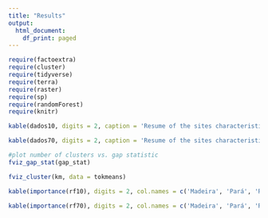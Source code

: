 ```yaml
---
title: "Results"
output:
  html_document:
    df_print: paged
---
```


```r
require(factoextra)
require(cluster)
require(tidyverse)
require(terra)
require(raster)
require(sp)
require(randomForest)
require(knitr)
```

```r
kable(dados10, digits = 2, caption = 'Resume of the sites characteristics considering trees greater than 10 cm')
```

```r
kable(dados70, digits = 2, caption = 'Resume of the sites characteristics considering trees greater than 70 cm')
```


```r
#plot number of clusters vs. gap statistic
fviz_gap_stat(gap_stat)
```


```r
fviz_cluster(km, data = tokmeans)
```


```r
kable(importance(rf10), digits = 2, col.names = c('Madeira', 'Pará', 'Rondônia', 'Roraima', 'Xingu-Tapajos', 'Decrease Accuracy', 'Decrease Gini') ,caption = 'Variable importace to classfy by province, and for general random forest performance.')
```


```r
kable(importance(rf70), digits = 2, col.names = c('Madeira', 'Pará', 'Rondônia', 'Roraima', 'Xingu-Tapajos', 'Decrease Accuracy', 'Decrease Gini') ,caption = 'Variable importace to classfy by province, and for general random forest performance.')
```

